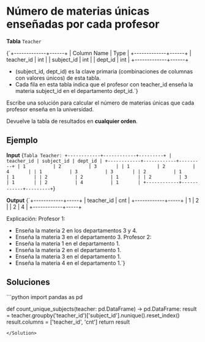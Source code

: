 # Número de materias únicas enseñadas por cada profesor

**Tabla** `Teacher`

<TerminalOutput>
{`+-------------+------+
| Column Name | Type |
+-------------+------+
| teacher_id  | int  |
| subject_id  | int  |
| dept_id     | int  |
+-------------+------+

- (subject_id, dept_id) es la clave primaria (combinaciones de columnas 
    con valores únicos) de esta tabla.
- Cada fila en esta tabla indica que el profesor con teacher_id enseña 
    la materia subject_id en el departamento dept_id.`}
</TerminalOutput>

Escribe una solución para calcular el número de materias únicas que cada profesor enseña en la universidad.

Devuelve la tabla de resultados en **cualquier orden**.

## Ejemplo

**Input**
<TerminalOutput>
{`Tabla Teacher:
+------------+------------+---------+
| teacher_id | subject_id | dept_id |
+------------+------------+---------+
| 1          | 2          | 3       |
| 1          | 2          | 4       |
| 1          | 3          | 3       |
| 2          | 1          | 1       |
| 2          | 2          | 1       |
| 2          | 3          | 1       |
| 2          | 4          | 1       |
+------------+------------+---------+`}
</TerminalOutput>

**Output**
<TerminalOutput>
{`+------------+-----+
| teacher_id | cnt |
+------------+-----+
| 1          | 2   |
| 2          | 4   |
+------------+-----+

Explicación:
Profesor 1:
 - Enseña la materia 2 en los departamentos 3 y 4.
 - Enseña la materia 3 en el departamento 3.
Profesor 2:
 - Enseña la materia 1 en el departamento 1.
 - Enseña la materia 2 en el departamento 1.
 - Enseña la materia 3 en el departamento 1.
 - Enseña la materia 4 en el departamento 1.`}
</TerminalOutput>

## Soluciones

<Solution title="Python" icon="Python">
```python
import pandas as pd

def count_unique_subjects(teacher: pd.DataFrame) -> pd.DataFrame:
    result = teacher.groupby('teacher_id')['subject_id'].nunique().reset_index()
    result.columns = ['teacher_id', 'cnt']
    return result
```
</Solution>